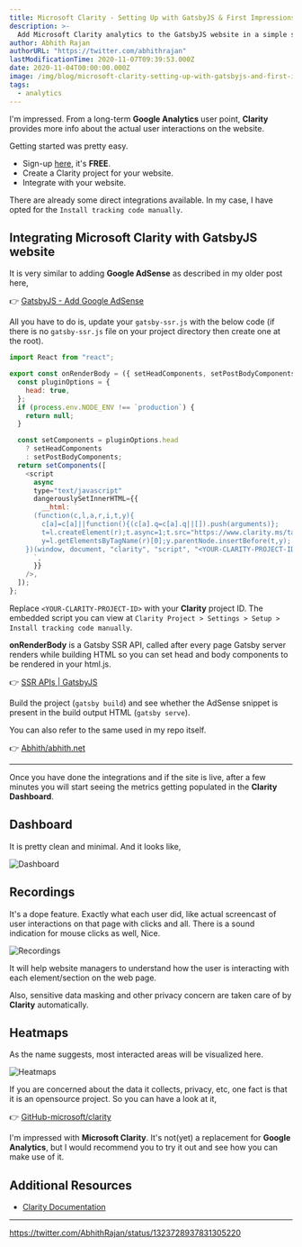 ```yaml
---
title: Microsoft Clarity - Setting Up with GatsbyJS & First Impressions
description: >-
  Add Microsoft Clarity analytics to the GatsbyJS website in a simple step. Also, a quick look at what Microsoft Clarity offers.
author: Abhith Rajan
authorURL: "https://twitter.com/abhithrajan"
lastModificationTime: 2020-11-07T09:39:53.000Z
date: 2020-11-04T00:00:00.000Z
image: /img/blog/microsoft-clarity-setting-up-with-gatsbyjs-and-first-impressions/microsoft-clarity-setting-up-with-gatsbyjs-and-first-impressions-cover.png
tags:
  - analytics
---
```


I'm impressed. From a long-term **Google Analytics** user point, **Clarity** provides more info about the actual user interactions on the website.

Getting started was pretty easy.

- Sign-up [here](https://clarity.microsoft.com/), it's **FREE**.
- Create a Clarity project for your website.
- Integrate with your website.

There are already some direct integrations available. In my case, I have opted for the `Install tracking code manually`.

## Integrating Microsoft Clarity with GatsbyJS website

It is very similar to adding **Google AdSense** as described in my older post here,

:point_right: [GatsbyJS - Add Google AdSense](https://www.abhith.net/blog/gatsbyjs-add-google-adsense/)

All you have to do is, update your `gatsby-ssr.js` with the below code (if there is no `gatsby-ssr.js` file on your project directory then create one at the root).

```js
import React from "react";

export const onRenderBody = ({ setHeadComponents, setPostBodyComponents }) => {
  const pluginOptions = {
    head: true,
  };
  if (process.env.NODE_ENV !== `production`) {
    return null;
  }

  const setComponents = pluginOptions.head
    ? setHeadComponents
    : setPostBodyComponents;
  return setComponents([
    <script
      async
      type="text/javascript"
      dangerouslySetInnerHTML={{
        __html: `
      (function(c,l,a,r,i,t,y){
        c[a]=c[a]||function(){(c[a].q=c[a].q||[]).push(arguments)};
        t=l.createElement(r);t.async=1;t.src="https://www.clarity.ms/tag/"+i;
        y=l.getElementsByTagName(r)[0];y.parentNode.insertBefore(t,y);
    })(window, document, "clarity", "script", "<YOUR-CLARITY-PROJECT-ID>");
      `,
      }}
    />,
  ]);
};
```

Replace `<YOUR-CLARITY-PROJECT-ID>` with your **Clarity** project ID.
The embedded script you can view at `Clarity Project > Settings > Setup > Install tracking code manually`.

**onRenderBody** is a Gatsby SSR API, called after every page Gatsby server renders while building HTML so you can set head and body components to be rendered in your html.js.

:point_right: [SSR APIs | GatsbyJS](https://www.gatsbyjs.org/docs/ssr-apis/#onRenderBody)

Build the project (`gatsby build`) and see whether the AdSense snippet is present in the build output HTML (`gatsby serve`).

You can also refer to the same used in my repo itself.

:point_right: [Abhith/abhith.net](https://github.com/Abhith/abhith.net/blob/master/gatsby-ssr.js)

---

Once you have done the integrations and if the site is live, after a few minutes you will start seeing the metrics getting populated in the **Clarity Dashboard**.

## Dashboard

It is pretty clean and minimal. And it looks like,

![Dashboard](../../static/img/blog/microsoft-clarity-setting-up-with-gatsbyjs-and-first-impressions/dashboard.png)

## Recordings

It's a dope feature. Exactly what each user did, like actual screencast of user interactions on that page with clicks and all. There is a sound indication for mouse clicks as well, Nice.

![Recordings](../../static/img/blog/microsoft-clarity-setting-up-with-gatsbyjs-and-first-impressions/recordings.gif)

It will help website managers to understand how the user is interacting with each element/section on the web page.

Also, sensitive data masking and other privacy concern are taken care of by **Clarity** automatically.

## Heatmaps

As the name suggests, most interacted areas will be visualized here.

![Heatmaps](../../static/img/blog/microsoft-clarity-setting-up-with-gatsbyjs-and-first-impressions/click-heatmap.png)

If you are concerned about the data it collects, privacy, etc, one fact is that it is an opensource project. So you can have a look at it,

:point_right: [GitHub-microsoft/clarity](https://github.com/microsoft/clarity)

I'm impressed with **Microsoft Clarity**. It's not(yet) a replacement for **Google Analytics**, but I would recommend you to try it out and see how you can make use of it.

## Additional Resources

- [Clarity Documentation](https://docs.microsoft.com/en-us/clarity/)

---

https://twitter.com/AbhithRajan/status/1323728937831305220
